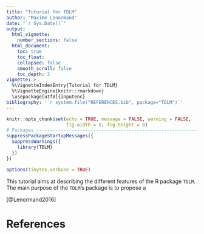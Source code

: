 ```yaml
---
title: "Tutorial for TDLM"
author: "Maxime Lenormand"
date: "`r Sys.Date()`"
output: 
  html_vignette:
    number_sections: false
  html_document:
    toc: true
    toc_float:
    collapsed: false
    smooth_scroll: false
    toc_depth: 2
vignette: >
  %\VignetteIndexEntry{Tutorial for TDLM}
  %\VignetteEngine{knitr::rmarkdown}
  \usepackage[utf8]{inputenc}
bibliography: '`r system.file("REFERENCES.bib", package="TDLM")`'
---
```


```r

knitr::opts_chunk$set(echo = TRUE, message = FALSE, warning = FALSE,
                      fig.width = 8, fig.height = 8)
# Packages --------------------------------------------------------------------
suppressPackageStartupMessages({
  suppressWarnings({
    library(TDLM)
  })
})

options(tinytex.verbose = TRUE)

```

This tutorial aims at describing the different features of the R package `TDLM`. 
The main purpose of the `TDLM`'s package is to propose a


[@Lenormand2016]

# References




